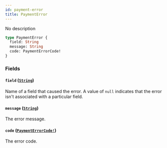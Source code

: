```yaml
---
id: payment-error
title: PaymentError
---
```


No description

```graphql
type PaymentError {
  field: String
  message: String
  code: PaymentErrorCode!
}
```

### Fields

#### `field` ([`String`](/developer/api-reference/scalars/string.mdx))

Name of a field that caused the error. A value of `null` indicates that the error isn't associated with a particular field.

#### `message` ([`String`](/developer/api-reference/scalars/string.mdx))

The error message.

#### `code` ([`PaymentErrorCode!`](/developer/api-reference/enums/payment-error-code.mdx))

The error code.
